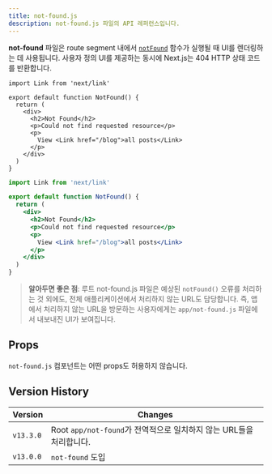```yaml
---
title: not-found.js
description: not-found.js 파일의 API 레퍼런스입니다.
---
```


**not-found** 파일은 route segment 내에서 [`notFound`](/docs/app/api-reference/functions/not-found) 함수가 실행될 때 UI를 렌더링하는 데 사용됩니다. 사용자 정의 UI를 제공하는 동시에 Next.js는 404 HTTP 상태 코드를 반환합니다.

```tsx filename="app/blog/not-found.tsx" switcher
import Link from 'next/link'

export default function NotFound() {
  return (
    <div>
      <h2>Not Found</h2>
      <p>Could not find requested resource</p>
      <p>
        View <Link href="/blog">all posts</Link>
      </p>
    </div>
  )
}
```

```jsx filename="app/blog/not-found.js" switcher
import Link from 'next/link'

export default function NotFound() {
  return (
    <div>
      <h2>Not Found</h2>
      <p>Could not find requested resource</p>
      <p>
        View <Link href="/blog">all posts</Link>
      </p>
    </div>
  )
}
```

> **알아두면 좋은 점**: 루트 not-found.js 파일은 예상된 `notFound()` 오류를 처리하는 것 외에도, 전체 애플리케이션에서 처리하지 않는 URL도 담당합니다. 즉, 앱에서 처리하지 않는 URL을 방문하는 사용자에게는 `app/not-found.js` 파일에서 내보내진 UI가 보여집니다.

## Props

`not-found.js` 컴포넌트는 어떤 props도 허용하지 않습니다.

## Version History

| Version   | Changes                                                             |
| --------- | ------------------------------------------------------------------- |
| `v13.3.0` | Root `app/not-found`가 전역적으로 일치하지 않는 URL들을 처리합니다. |
| `v13.0.0` | `not-found` 도입                                                    |

